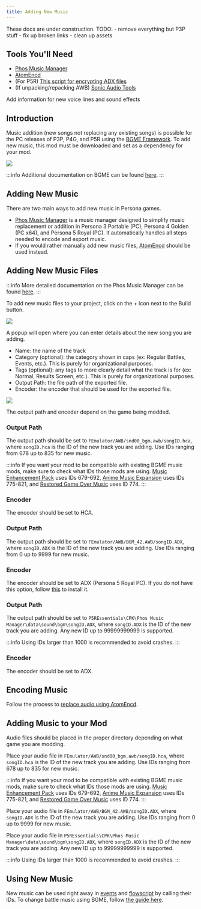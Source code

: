 ```yaml
---
title: Adding New Music
---
```



<Aside type="caution">
  These docs are under construction. TODO: - remove everything but P3P stuff -
  fix up broken links - clean up assets
</Aside>

## Tools You'll Need

- [Phos Music Manager](https://github.com/T-PoseRatkechi/phos-music-manager/releases)
- [AtomEncd](https://drive.google.com/file/d/1Jx9NBu40XUcJb0U4MdsVjPV84UTzWcpy/view)
- (For P5R) [This script for encrypting ADX files](https://drive.google.com/file/d/1zHiVWwpjYipK-vrvUOAtCa9zplpel8km/view)
- (If unpacking/repacking AWB) [Sonic Audio Tools](https://github.com/blueskythlikesclouds/SonicAudioTools)

<Aside>Add information for new voice lines and sound effects</Aside>

## Introduction

Music addition (new songs not replacing any existing songs) is possible for the PC releases of P3P, P4G, and P5R using the [BGME Framework](https://gamebanana.com/mods/477399). To add new music, this mod must be downloaded and set as a dependency for your mod.

![](../../../../assets/p3p/audio/r2_bgme.png)

:::info
Additional documentation on BGME can be found [here](https://t-poseratkechi.github.io/PersonaMusicScript/guides/create-mod).
:::

## Adding New Music

There are two main ways to add new music in Persona games.

- [Phos Music Manager](https://github.com/T-PoseRatkechi/phos-music-manager/releases) is a music manager designed to simplify music replacement or addition in Persona 3 Portable (PC), Persona 4 Golden (PC x64), and Persona 5 Royal (PC). It automatically handles all steps needed to encode and export music.
- If you would rather manually add new music files, [AtomEncd](https://drive.google.com/file/d/1Jx9NBu40XUcJb0U4MdsVjPV84UTzWcpy/view) should be used instead.

<Tabs>
  <TabItem value="phos" label="Phos Music Manager">

## Adding New Music Files

:::info
More detailed documentation on the Phos Music Manager can be found [here](https://t-poseratkechi.github.io/PersonaMusicScript/guides/music-manager).
:::

To add new music files to your project, click on the + icon next to the Build button.

![](../../../../assets/p3p/audio/phosnewtrack.png)

A popup will open where you can enter details about the new song you are adding.

- Name: the name of the track
- Category (optional): the category shown in caps (ex: Regular Battles, Events, etc.). This is purely for organizational purposes.
- Tags (optional): any tags to more clearly detail what the track is for (ex: Normal, Results Screen, etc.). This is purely for organizational purposes.
- Output Path: the file path of the exported file.
- Encoder: the encoder that should be used for the exported file.

![](../../../../assets/p3p/audio/phosaddtrack.png)

The output path and encoder depend on the game being modded.

<Tabs>
  <TabItem value="p4g" label="P4G">

### Output Path

The output path should be set to `FEmulator/AWB/snd00_bgm.awb/songID.hca`, where `songID.hca` is the ID of the new track you are adding. Use IDs ranging from 678 up to 835 for new music.

:::info
If you want your mod to be compatible with existing BGME music mods, make sure to check what IDs those mods are using. [Music Enhancement Pack](https://gamebanana.com/sounds/49693) uses IDs 679-692, [Anime Music Expansion](https://gamebanana.com/mods/475152) uses IDs 775-821, and [Restored Game Over Music](https://gamebanana.com/sounds/71006) uses ID 774.
:::

### Encoder

The encoder should be set to HCA.

  </TabItem>

  <TabItem value="p5r" label="P5R">

### Output Path

The output path should be set to `FEmulator/AWB/BGM_42.AWB/songID.ADX`, where `songID.ADX` is the ID of the new track you are adding. Use IDs ranging from 0 up to 9999 for new music.

### Encoder

The encoder should be set to ADX (Persona 5 Royal PC). If you do not have this option, follow [this](./audio-replacement#p5r-adx-encryption) to install it.

  </TabItem>

  <TabItem value="p3p" label="P3P">

### Output Path

The output path should be set to `P5REssentials\CPK\Phos Music Manager\data\sound\bgm\songID.ADX`, where `songID.ADX` is the ID of the new track you are adding. Any new ID up to 99999999999 is supported.

:::info
Using IDs larger than 1000 is recommended to avoid crashes.
:::

### Encoder

The encoder should be set to ADX.

  </TabItem>
</Tabs>

  </TabItem>

  <TabItem value="manual" label="Manual (AtomEncd)">

## Encoding Music

Follow the process to [replace audio using AtomEncd](./audio-replacement#encoding-audio-with-atomencd).

## Adding Music to your Mod

Audio files should be placed in the proper directory depending on what game you are modding.

<Tabs>
  <TabItem value="p4g" label="P4G">

Place your audio file in `FEmulator/AWB/snd00_bgm.awb/songID.hca`, where `songID.hca` is the ID of the new track you are adding. Use IDs ranging from 678 up to 835 for new music.

:::info
If you want your mod to be compatible with existing BGME music mods, make sure to check what IDs those mods are using. [Music Enhancement Pack](https://gamebanana.com/sounds/49693) uses IDs 679-692, [Anime Music Expansion](https://gamebanana.com/mods/475152) uses IDs 775-821, and [Restored Game Over Music](https://gamebanana.com/sounds/71006) uses ID 774.
:::

  </TabItem>

  <TabItem value="p5r" label="P5R">

Place your audio file in `FEmulator/AWB/BGM_42.AWB/songID.ADX`, where `songID.ADX` is the ID of the new track you are adding. Use IDs ranging from 0 up to 9999 for new music.

  </TabItem>

  <TabItem value="p3p" label="P3P">

Place your audio file in `P5REssentials\CPK\Phos Music Manager\data\sound\bgm\songID.ADX`, where `songID.ADX` is the ID of the new track you are adding. Any new ID up to 99999999999 is supported.

:::info
Using IDs larger than 1000 is recommended to avoid crashes.
:::

  </TabItem>
</Tabs>

  </TabItem>
</Tabs>

## Using New Music

New music can be used right away in [events](../events/events.mdx) and [flowscript](../flowscript/flowscript.mdx) by calling their IDs. To change battle music using BGME, follow [the guide here](./battle-music.mdx).
